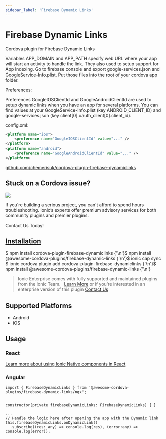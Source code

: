 ```yaml
---
sidebar_label: 'Firebase Dynamic Links'
---
```



# Firebase Dynamic Links

Cordova plugin for Firebase Dynamic Links

Variables APP_DOMAIN and APP_PATH specify web URL where your app will start an activity to handle the link. They also used to setup support for App Indexing.
Go to firebase console and export google-services.json and GoogleService-Info.plist. Put those files into the root of your cordova app folder.

Preferences:

Preferences GoogleIOSClientId and GoogleAndroidClientId are used to setup dynamic links when you have an app for several platforms.
You can find values at your GoogleService-Info.plist (key ANDROID_CLIENT_ID) and google-services.json (key client[0].oauth_client[0].client_id).

config.xml:

```xml
<platform name="ios">
    <preference name="GoogleIOSClientId" value="..." />
</platform>
<platform name="android">
    <preference name="GoogleAndroidClientId" value="..." />
</platform>
```

<p>
  <a href="https://github.com/chemerisuk/cordova-plugin-firebase-dynamiclinks" target="_blank" rel="noopener" className="git-link">github.com/chemerisuk/cordova-plugin-firebase-dynamiclinks</a>
</p>

<h2>Stuck on a Cordova issue?</h2>
<DocsCard
  className="cordova-ee-card"
  header="Don't waste precious time on plugin issues."
  href="https://ionicframework.com/sales?product_of_interest=Ionic%20Native"
>
  <div>
    <img src="/docs/icons/native-cordova-bot.png" className="cordova-ee-img" />
    <p>If you're building a serious project, you can't afford to spend hours troubleshooting. Ionic’s experts offer premium advisory services for both community plugins and premier plugins.</p>
    <DocsButton className="native-ee-detail">Contact Us Today!</DocsButton>
  </div>
</DocsCard>

<h2 id="installation">
  <a href="#installation">Installation</a>
</h2>
<Tabs
  groupId="runtime"
  defaultValue="Capacitor"
  values={[
    { value: 'Capacitor', label: 'Capacitor' },
    { value: 'Cordova', label: 'Cordova' },
    { value: 'Enterprise', label: 'Enterprise' },
  ]}
>
  <TabItem value="Capacitor">
    <CodeBlock className="language-shell">
      $ npm install cordova-plugin-firebase-dynamiclinks {'\n'}$ npm install
      @awesome-cordova-plugins/firebase-dynamic-links {'\n'}$ ionic cap sync
    </CodeBlock>
  </TabItem>
  <TabItem value="Cordova">
    <CodeBlock className="language-shell">
      $ ionic cordova plugin add cordova-plugin-firebase-dynamiclinks {'\n'}$ npm install
      @awesome-cordova-plugins/firebase-dynamic-links {'\n'}
    </CodeBlock>
  </TabItem>
  <TabItem value="Enterprise">
    <blockquote>
      Ionic Enterprise comes with fully supported and maintained plugins from the Ionic Team. &nbsp;
      <a className="btn" href="https://ionic.io/docs/premier-plugins">Learn More</a> or if you're interested in an enterprise version of this plugin <a className="btn" href="https://ionicframework.com/sales?product_of_interest=Ionic%20Enterprise%20Engine">Contact Us</a>
    </blockquote>
  </TabItem>
</Tabs>

## Supported Platforms

- Android
- iOS

## Usage

### React

[Learn more about using Ionic Native components in React](../native-community.mdx#react)

### Angular

```tsx
import { FirebaseDynamicLinks } from '@awesome-cordova-plugins/firebase-dynamic-links/ngx';


constructor(private firebaseDynamicLinks: FirebaseDynamicLinks) { }

...
// Handle the logic here after opening the app with the Dynamic link
this.firebaseDynamicLinks.onDynamicLink()
  .subscribe((res: any) => console.log(res), (error:any) => console.log(error));
```
